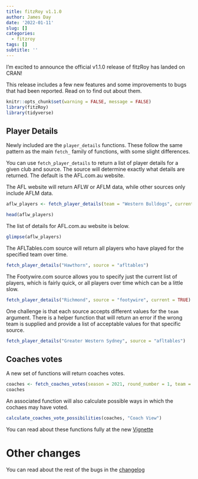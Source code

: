 ```yaml
---
title: fitzRoy v1.1.0
author: James Day
date: '2022-01-11'
slug: []
categories:
  - fitzroy
tags: []
subtitle: ''
---
```


I'm excited to announce the official v1.1.0 release of fitzRoy has landed on CRAN!

This release includes a few new features and some improvements to bugs that had been reported. Read on to find out about them. 

```r
knitr::opts_chunk$set(warning = FALSE, message = FALSE)
library(fitzRoy)
library(tidyverse)
```
## Player Details
Newly included are the `player_details` functions. These follow the same pattern as the main `fetch_` family of functions, with some slight differences.

You can use `fetch_player_details` to return a list of player details for a given club and source. The source will determine exactly what details are returned. The default is the AFL.com.au website. 

The AFL website will return AFLW or AFLM data, while other sources only include AFLM data. 

```r
aflw_players <- fetch_player_details(team = "Western Bulldogs", current = TRUE, comp = "AFLW", source = "AFL")

head(aflw_players)
```

The list of details for AFL.com.au website is below. 

```r
glimpse(aflw_players)

```

The AFLTables.com source will return all players who have played for the specified team over time.

```r
fetch_player_details("Hawthorn", source = "afltables")
```

The Footywire.com source allows you to specify just the current list of players, which is fairly quick, or all players over time which can be a little slow. 

```r
fetch_player_details("Richmond", source = "footywire", current = TRUE)
```

One challenge is that each source accepts different values for the `team` argument. There is a helper function that will return an error if the wrong team is supplied and provide a list of acceptable values for that specific source.

```r
fetch_player_details("Greater Western Sydney", source = "afltables")
```

## Coaches votes
A new set of functions will return coaches votes. 

```r
coaches <- fetch_coaches_votes(season = 2021, round_number = 1, team = "Hawthorn")
coaches
```

An associated function will also calculate possible ways in which the cochaes may have voted. 


```r
calculate_coaches_vote_possibilities(coaches, "Coach View")

```
You can read about these functions fully at the new [Vignette](https://jimmyday12.github.io/fitzRoy/articles/aflca-coaches-votes.html)

# Other changes
You can read about the rest of the bugs in the [changelog](https://jimmyday12.github.io/fitzRoy/news/index.html)